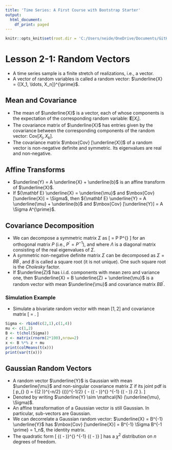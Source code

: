 ```yaml
---
title: 'Time Series: A First Course with Bootstrap Starter'
output:
  html_document:
    df_print: paged
---
```


```r
knitr::opts_knit$set(root.dir = 'C:/Users/neide/OneDrive/Documents/GitHub/BEwebinar/Data')
```

# Lesson 2-1: Random Vectors

- A time series sample is a finite stretch of realizations, i.e., a vector.
- A vector of random variables is called a random vector: $\underline{X} = {[X_1, \ldots, X_n]}^{\prime}$.

## Mean and Covariance

- The mean of $\underline{X}$ is a vector, each of whose components is the expectation
of the corresponding random variable: ${\mathbf E} [ X_i]$.
- The covariance matrix of $\underline{X}$ has entries given by the covariance between
the corresponding components of the random vector: $\mbox{Cov} [X_j, X_k]$.
- The covariance matrix $\mbox{Cov} [\underline{X}]$ of a random vector is non-negative definite
and symmetric. Its eigenvalues are real and non-negative.

## Affine Transforms

- $\underline{Y} = A \underline{X} + \underline{b}$ is an affine transform of $\underline{X}$.
- If ${\mathbf E} \underline{X} = \underline{\mu}$ and $\mbox{Cov} [\underline{X}] = \Sigma$,
then ${\mathbf E} \underline{Y} = A \underline{\mu} + \underline{b}$ and
$\mbox{Cov} [\underline{Y}] = A \Sigma A^{\prime}$.

## Covariance Decomposition

- We can decompose a symmetric matrix $\Sigma$ as
\[
 \Sigma = P \Lambda P^{\prime}
\]
for an orthogonal matrix $P$ (i.e., $P^{\prime} = P^{-1}$), and where $\Lambda$ is 
a diagonal matrix consisting of the real eigenvalues of $\Sigma$.
- A symmetric non-negative definite matrix $\Sigma$ can be decomposed as $\Sigma = B B^{\prime}$,
and $B$ is called a square root (it is not unique). One such square root is the *Cholesky* factor.
- If $\underline{Z}$ has i.i.d. components with mean zero and variance one, then 
$\underline{X} = B \underline{Z} + \underline{\mu}$ is a random vector with mean $\underline{\mu}$
and covariance matrix $B B^{\prime}$. 

### Simulation Example

- Simulate a bivariate random vector with mean $[1,2]$ and covariance matrix
\[
\Sigma = \left[ \begin{array}{cc} 2 & 1 \\ 1 & 4 \end{array} \right].
\]

```r
Sigma <- rbind(c(2,1),c(1,4))
mu <- c(1,2)
B <- t(chol(Sigma))
z <- matrix(rnorm(2*100),nrow=2)
x <- B %*% z + mu
print(colMeans(t(x)))
print(var(t(x)))
```

## Gaussian Random Vectors

- A random vector $\underline{Y}$ is Gaussian with mean $\underline{\mu}$ and 
non-singular covariance matrix $\Sigma$ if its joint pdf is
\[
 p_{\underline{Y}} (\underline{y}) = {(2 \pi)}^{-n/2} {(\det \Sigma)}^{-1/2}
  \exp \{ - {( \underline{y} - \underline{\mu} )}^{\prime} \Sigma^{-1}
   {( \underline{y} - \underline{\mu} )} /2   \}.
\]
- Denoted by writing $\underline{Y} \sim \mathcal{N} (\underline{\mu}, \Sigma)$.
- An affine transformation of a Gaussian vector is still Gaussian. In particular, 
sub-vectors are Gaussian.
- We can decorrelate a Gaussian random vector: $\underline{X} = B^{-1} \underline{Y}$
has $\mbox{Cov} [\underline{X}] = B^{-1} \Sigma B^{-1 \prime} = 1_n$, the identity
matrix.
- The quadratic form 
\[
{(\underline{Y} - \underline{\mu})}^{\prime} \Sigma^{-1} {(\underline{Y} - \underline{\mu})}
\]
 has a $\chi^2$ distribution on $n$ degrees of freedom.




